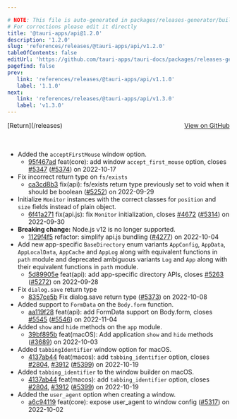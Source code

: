 ```yaml
---

# NOTE: This file is auto-generated in packages/releases-generator/build.ts
# For corrections please edit it directly
title: '@tauri-apps/api@1.2.0'
description: '1.2.0'
slug: 'references/releases/@tauri-apps/api/v1.2.0'
tableOfContents: false
editUrl: 'https://github.com/tauri-apps/tauri-docs/packages/releases-generator/build.ts'
pagefind: false
prev:
   link: 'references/releases/@tauri-apps/api/v1.1.0'
   label: '1.1.0'
next:
   link: 'references/releases/@tauri-apps/api/v1.3.0'
   label: 'v1.3.0'
---
```


			

<ReleaseSidebar slug="references/releases/@tauri-apps/api"  packageName="@tauri-apps/api" />

<div style="margin-bottom:3rem; display: flex; justify-content: space-between; align-items: center"><span>[Return](/releases)</span><span><a href="https://github.com/tauri-apps/tauri/releases/tag/@tauri-apps/api-v1.2.0">View on GitHub</a></span></div>

- Added the `acceptFirstMouse` window option.
  - [95f467ad](https://www.github.com/tauri-apps/tauri/commit/95f467add51448319983c54e2f382c7c09fb72d6) feat(core): add window `accept_first_mouse` option, closes [#5347](https://www.github.com/tauri-apps/tauri/pull/5347) ([#5374](https://www.github.com/tauri-apps/tauri/pull/5374)) on 2022-10-17
- Fix incorrect return type on `fs/exists`
  - [ca3cd8b3](https://www.github.com/tauri-apps/tauri/commit/ca3cd8b3d11beb9b6102da40b7d27f6dbe6cd2d0) fix(api): fs/exists return type previously set to void when it should be boolean ([#5252](https://www.github.com/tauri-apps/tauri/pull/5252)) on 2022-09-29
- Initialize `Monitor` instances with the correct classes for `position` and `size` fields instead of plain object.
  - [6f41a271](https://www.github.com/tauri-apps/tauri/commit/6f41a2712445ac41a5ed84bbcd40af3b76c8b1d8) fix(api.js): fix `Monitor` initialization, closes [#4672](https://www.github.com/tauri-apps/tauri/pull/4672) ([#5314](https://www.github.com/tauri-apps/tauri/pull/5314)) on 2022-09-30
- **Breaking change:** Node.js v12 is no longer supported.
  - [1129f4f5](https://www.github.com/tauri-apps/tauri/commit/1129f4f575dd02f746abe8e66472c88c8f9fe63d) refactor: simplify api.js bundling ([#4277](https://www.github.com/tauri-apps/tauri/pull/4277)) on 2022-10-04
- Add new app-specific `BaseDirectory` enum variants `AppConfig`, `AppData`, `AppLocalData`, `AppCache` and `AppLog` along with equivalent functions in `path` module and deprecated ambiguous variants `Log` and `App` along with their equivalent functions in `path` module.
  - [5d89905e](https://www.github.com/tauri-apps/tauri/commit/5d89905e39ce0e6eaaec50a693679335449edb32) feat(api): add app-specific directory APIs, closes [#5263](https://www.github.com/tauri-apps/tauri/pull/5263) ([#5272](https://www.github.com/tauri-apps/tauri/pull/5272)) on 2022-09-28
- Fix `dialog.save` return type
  - [8357ce5b](https://www.github.com/tauri-apps/tauri/commit/8357ce5b2efdd6f92c7944822542e48ba0e303ce) Fix dialog.save return type ([#5373](https://www.github.com/tauri-apps/tauri/pull/5373)) on 2022-10-08
- Added support to `FormData` on the `Body.form` function.
  - [aa119f28](https://www.github.com/tauri-apps/tauri/commit/aa119f28364f8ffbc64c6bcdfc77483613076a20) feat(api): add FormData support on Body.form, closes [#5545](https://www.github.com/tauri-apps/tauri/pull/5545) ([#5546](https://www.github.com/tauri-apps/tauri/pull/5546)) on 2022-11-04
- Added `show` and `hide` methods on the `app` module.
  - [39bf895b](https://www.github.com/tauri-apps/tauri/commit/39bf895b73ec6b53f5758815396ba85dda6b9c67) feat(macOS): Add application `show` and `hide` methods ([#3689](https://www.github.com/tauri-apps/tauri/pull/3689)) on 2022-10-03
- Added `tabbingIdentifier` window option for macOS.
  - [4137ab44](https://www.github.com/tauri-apps/tauri/commit/4137ab44a81d739556cbc7583485887e78952bf1) feat(macos): add `tabbing_identifier` option, closes [#2804](https://www.github.com/tauri-apps/tauri/pull/2804), [#3912](https://www.github.com/tauri-apps/tauri/pull/3912) ([#5399](https://www.github.com/tauri-apps/tauri/pull/5399)) on 2022-10-19
- Added `tabbing_identifier` to the window builder on macOS.
  - [4137ab44](https://www.github.com/tauri-apps/tauri/commit/4137ab44a81d739556cbc7583485887e78952bf1) feat(macos): add `tabbing_identifier` option, closes [#2804](https://www.github.com/tauri-apps/tauri/pull/2804), [#3912](https://www.github.com/tauri-apps/tauri/pull/3912) ([#5399](https://www.github.com/tauri-apps/tauri/pull/5399)) on 2022-10-19
- Added the `user_agent` option when creating a window.
  - [a6c94119](https://www.github.com/tauri-apps/tauri/commit/a6c94119d8545d509723b147c273ca5edfe3729f) feat(core): expose user_agent to window config ([#5317](https://www.github.com/tauri-apps/tauri/pull/5317)) on 2022-10-02


